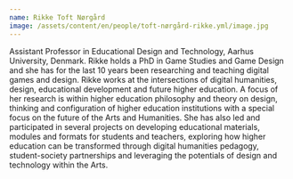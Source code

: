 ```yaml
---
name: Rikke Toft Nørgård
image: /assets/content/en/people/toft-nørgård-rikke.yml/image.jpg
---
```

Assistant Professor in Educational Design and Technology, Aarhus University, Denmark. Rikke holds a PhD in Game Studies and Game Design and she has for the last 10 years been researching and teaching digital games and design. Rikke works at the intersections of digital humanities, design, educational development and future higher education. A focus of her research is within higher education philosophy and theory on design, thinking and configuration of higher education institutions with a special focus on the future of the Arts and Humanities. She has also led and participated in several projects on developing educational materials, modules and formats for students and teachers, exploring how higher education can be transformed through digital humanities pedagogy, student-society partnerships and leveraging the potentials of design and technology within the Arts.
